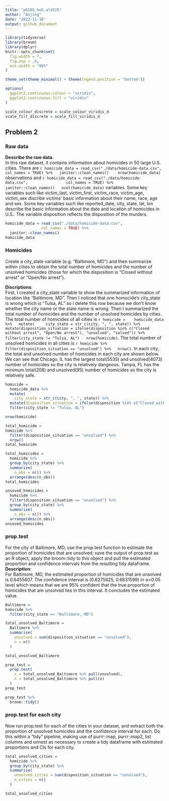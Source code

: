 ```yaml
---
title: "p8105_hw5_al4225"
author: "Anjing"
date: "2022-11-16"
output: github_document
---
```


```r
library(tidyverse)
library(broom)
library(dplyr)
knitr::opts_chunk$set(
  fig.width = 7,
  fig.asp = .6,
  out.width = "90%"
)

theme_set(theme_minimal() + theme(legend.position = "bottom"))

options(
  ggplot2.continuous.colour = "viridis",
  ggplot2.continuous.fill = "viridis"
)

scale_colour_discrete = scale_colour_viridis_d
scale_fill_discrete = scale_fill_viridis_d
```


## Problem 2
### Raw data
**Describe the raw data.**    
In this raw dataset, it contains information about homicides in 50 large U.S. cities. There are `r homicide_data = read_csv("./data/homicide-data.csv",
                col_names = TRUE) %>%
  janitor::clean_names() 
  nrow(homicide_data)` observations and `r homicide_data = read_csv("./data/homicide-data.csv",
                col_names = TRUE) %>%
  janitor::clean_names()
  ncol(homicide_data)` variables. Some key variables such like victim_last, victim_first, victim_race, victim_age, victim_sex discribe victims' basic information about their name, race, age and sex. Some key variables such like reported_date, city, state, lat, lon describe the basic information about the date and location of homicides in U.S.. The variable disposition reflects the disposition of the murders.
```r
homicide_data = read_csv("./data/homicide-data.csv",
                col_names = TRUE) %>%
  janitor::clean_names() 
homicide_data
```


### Homicides
Create a city_state variable (e.g. “Baltimore, MD”) and then summarize within cities to obtain the total number of homicides and the number of unsolved homicides (those for which the disposition is “Closed without arrest” or “Open/No arrest”).

**Discriptions**:     
First, I created a city_state variable to show the summarized information of location like “Baltimore, MD”. Then I noticed that one homocide‘s city_state is wrong which is "Tulsa, AL" so I delete this row because we don’t know whether the city name or the state name is wrong. Then I summarized the total number of homicides and the number of unsolved homicides by cities.     
The total number of homicides of all cities is `r homicide = 
  homicide_data %>%
  mutate(
    city_state = str_c(city, ", ", state)) %>%
  mutate(disposition_situation = ifelse(disposition %in% c("Closed without arrest", "Open/No arrest"), "unsolved", "solved")) %>%
  filter(city_state != "Tulsa, AL")
  nrow(homicide)`. The total number of unsolved homicides in all cities is `r homicide %>%
  filter(disposition_situation == "unsolved") %>%
  nrow()`. In each city, the total and unsolved number of homicides in each city are shown below. We can see that Chicago, IL has the largest total(5535) and unsolved(4073) number of homicides so the city is relatively dangeous. Tampa, FL has the minimum total(208) and unsolved(95) number of homicides so the city is relatively safe.
```r
homicide = 
  homicide_data %>%
  mutate(
    city_state = str_c(city, ", ", state)) %>%
  mutate(disposition_situation = ifelse(disposition %in% c("Closed without arrest", "Open/No arrest"), "unsolved", "solved")) %>%
  filter(city_state != "Tulsa, AL")

nrow(homicide)

total_homicide = 
homicide %>%
  filter(disposition_situation == "unsolved") %>%
  nrow()
total_homicide

total_homicides =
  homicide %>%
  group_by(city_state) %>%  
  summarize(
    n_obs = n()) %>%
  arrange(desc(n_obs))
total_homicides

unsoved_homicides = 
  homicide %>%
  filter(disposition_situation == "unsolved") %>%
  group_by(city_state) %>%  
  summarize(
    n_obs = n()) %>%
  arrange(desc(n_obs))
unsoved_homicides
```


### prop.test
For the city of Baltimore, MD, use the prop.test function to estimate the proportion of homicides that are unsolved; save the output of prop.test as an R object, apply the broom::tidy to this object and pull the estimated proportion and confidence intervals from the resulting tidy dataframe.    
**Description**:    
For Baltimore, MD, the estimated proportion of homicides that are unsolved is 0.6455607. The confidence interval is (0.6275625, 0.6631599) in α=0.05 level which means that we are 95% confident that the true proportion of homicides that are unsolved lies in this interval. It concludes the estimated value.
```r
Baltimore = 
homicide %>%
  filter(city_state == "Baltimore, MD")

total_unsolved_Baltimore = 
  Baltimore %>%
  summarise(
    unsolved = sum(disposition_situation == "unsolved"),
    n = n()
  )

total_unsolved_Baltimore

prop_test = 
  prop.test(
    x = total_unsolved_Baltimore %>% pull(unsolved),
    n = total_unsolved_Baltimore %>% pull(n)
  )
prop_test

prop_test %>%
  broom::tidy()
```


### prop.test for each city
Now run prop.test for each of the cities in your dataset, and extract both the proportion of unsolved homicides and the confidence interval for each. Do this within a “tidy” pipeline, making use of purrr::map, purrr::map2, list columns and unnest as necessary to create a tidy dataframe with estimated proportions and CIs for each city.
```r
total_unsolved_cities = 
  homicide %>%
  group_by(city_state) %>% 
  summarise(
    unsolved_cities = sum(disposition_situation == "unsolved"),
    n_cities = n()
  )

total_unsolved_cities
```